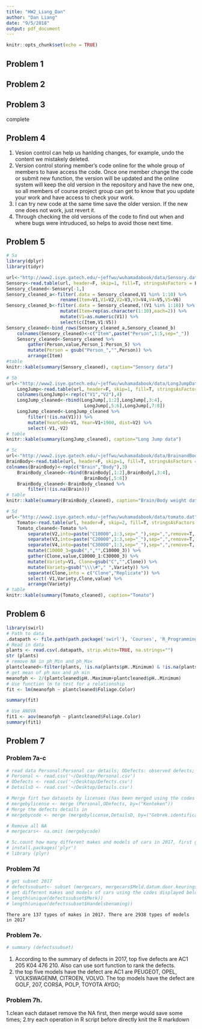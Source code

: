 ```yaml
---
title: "HW2_Liang_Dan"
author: "Dan Liang"
date: "9/5/2018"
output: pdf_document
---
```



```r
knitr::opts_chunk$set(echo = TRUE)
```

## Problem 1

## Problem 2

## Problem 3

   complete





## Problem 4

1. Vesion control can help us hanlding changes, for example, undo the content we mistakely deleted.
2. Version control storing member's code online for the whole group of members to have access the code. Once one member change the code or submit new function, the version will be updated and the online system will keep the old version in the repository and have the new one, so all members of course project group can get to know that you update your work and have access to check your work. 
3. I can try new code at the same time save the older version. If the new one does not work, just revert it.
4. Through checking the old versions of the code to find out when and where bugs were intruduced, so helps to avoid those next time.

## Problem 5
```r
# 5a
library(dplyr)
library(tidyr)

url<-"http://www2.isye.gatech.edu/~jeffwu/wuhamadabook/data/Sensory.dat"
Sensory<-read.table(url, header=F, skip=1, fill=T, stringsAsFactors = F)
Sensory_cleaned<-Sensory[-1,]
Sensory_cleaned_a<-filter(.data = Sensory_cleaned,V1 %in% 1:10) %>%
                    rename(Item=V1,V1=V2,V2=V3,V3=V4,V4=V5,V5=V6)
Sensory_cleaned_b<-filter(.data = Sensory_cleaned,!(V1 %in% 1:10)) %>%
                    mutate(Item=rep(as.character(1:10),each=2)) %>%
                    mutate(V1=as.numeric(V1)) %>%
                    select(c(Item,V1:V5))
Sensory_cleaned<-bind_rows(Sensory_cleaned_a,Sensory_cleaned_b)
    colnames(Sensory_cleaned)<-c("Item",paste("Person",1:5,sep="_"))
    Sensory_cleaned<-Sensory_cleaned %>%  
        gather(Person,value,Person_1:Person_5) %>%  
        mutate(Person = gsub("Person_","",Person)) %>%
        arrange(Item)
#table
knitr::kable(summary(Sensory_cleaned), caption="Sensory data")

# 5b
url<-"http://www2.isye.gatech.edu/~jeffwu/wuhamadabook/data/LongJumpData.dat"
    LongJump<-read.table(url, header=F, skip=1, fill=T, stringsAsFactors = F)
    colnames(LongJump)<-rep(c("V1","V2"),4)
    LongJump_cleaned<-rbind(LongJump[,1:2],LongJump[,3:4],
                             LongJump[,5:6],LongJump[,7:8])
    LongJump_cleaned<-LongJump_cleaned %>%  
        filter(!(is.na(V1))) %>%
        mutate(YearCode=V1, Year=V1+1900, dist=V2) %>%
        select(-V1,-V2)
# table
knitr::kable(summary(LongJump_cleaned), caption="Long Jump data")

# 5c
url<-"http://www2.isye.gatech.edu/~jeffwu/wuhamadabook/data/BrainandBodyWeight.dat"
BrainBody<-read.table(url, header=F, skip=1, fill=T, stringsAsFactors = F)
colnames(BrainBody)<-rep(c("Brain","Body"),3)
    BrainBody_cleaned<-rbind(BrainBody[,1:2],BrainBody[,3:4],
                             BrainBody[,5:6])
    BrainBody_cleaned<-BrainBody_cleaned %>%  
        filter(!(is.na(Brain))) 
# table
knitr::kable(summary(BrainBody_cleaned), caption="Brain/Body weight data")

# 5d
url<-"http://www2.isye.gatech.edu/~jeffwu/wuhamadabook/data/tomato.dat"
    Tomato<-read.table(url, header=F, skip=2, fill=T, stringsAsFactors = F, comment.char = "")
    Tomato_cleaned<-Tomato %>%  
        separate(V2,into=paste("C10000",1:3,sep="_"),sep=",",remove=T, extra="merge") %>%
        separate(V3,into=paste("C20000",1:3,sep="_"),sep=",",remove=T, extra="merge") %>%
        separate(V4,into=paste("C30000",1:3,sep="_"),sep=",",remove=T, extra="merge") %>%
        mutate(C10000_3=gsub(",","",C10000_3)) %>%
        gather(Clone,value,C10000_1:C30000_3) %>%
        mutate(Variety=V1, Clone=gsub("C","",Clone)) %>%
        mutate(Variety=gsub("\\\\#"," ",Variety)) %>%
        separate(Clone,into = c("Clone","Replicate")) %>%
        select(-V1,Variety,Clone,value) %>%
        arrange(Variety) 
# table
knitr::kable(summary(Tomato_cleaned), caption="Tomato")

```


## Problem 6
```r
library(swirl)
# Path to data
.datapath <- file.path(path.package('swirl'), 'Courses', 'R_Programming_E', 'Looking_at_Data','plant-data.txt')
# Read in data
plants <- read.csv(.datapath, strip.white=TRUE, na.strings="")
str (plants)
# remove NA in ph_Min and ph_Max
plantcleaned<-filter(plants, !is.na(plants$pH..Minimum) & !is.na(plants$pH..Maximum))
# get mean of ph max and ph min
meanofph <- 2/(plantcleaned$pH..Maximum+plantcleaned$pH..Minimum)
# Use function lm to test for a relationship
fit <- lm(meanofph ~ plantcleaned$Foliage.Color)

summary(fit)

# Use ANOVA 
fit1 <- aov(meanofph ~ plantcleaned$Foliage.Color)
summary(fit1)

```
## Problem 7

### Problem 7a-c

```r
# read data Personal:Personal car details; ODefects: observed defects; DetailsD: Defect Details (dataset has been saved and load in R using the codes displayed below)
# Personal <- read.csv('~/Desktop/Personal.csv')
# ODefects <- read.csv('~/Desktop/Defects.csv')
# DetailsD <- read.csv('~/Desktop/Details.csv')

# Merge firt two datasets by licenses (has been merged using the codes displayed below)
# mergebylicense <- merge (Personal,ODefects, by=("Kenteken"))
# Merge the defects details in
# mergebycode <- merge (mergebylicense,DetailsD, by=("Gebrek.identificatie"))

# Remove all NA
# mergecars<- na.omit (mergebycode)

# 5c.count how many different makes and models of cars in 2017, first get subsets of 2017
# install.packages('plyr')
# library (plyr)
```


### Problem 7d
```r
# get subset 2017
# defectssubset<- subset (mergecars, mergecars$Meld.datum.door.keuringsinstantie>20170000 & mergecars$Meld.datum.door.keuringsinstantie<20180000)
# get different makes and models of cars using the codes displayed below 
# length(unique(defectssubset$Merk))
# length(unique(defectssubset$Handelsbenaming))
```
    There are 137 types of makes in 2017. There are 2938 types of models in 2017

### Problem 7e. 
```r
# summary (defectssubset)
```

1. According to the summary of defects in 2017, top five defects are AC1 205 K04 476 210. Also can use sort function to rank the defects.
2. the top five models have the defect are AC1 are PEUGEOT, OPEL, VOLKSWAGENM, CITROEN, VOLVO. The top models have the defect are GOLF, 207, CORSA, POLP, TOYOTA AYGO; 


### Problem 7h. 

1.clean each dataset remove the NA first, then merge would save some times; 
2.try each operation in R script before directly knit the R markdown



